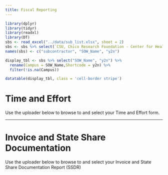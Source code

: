 ```yaml
---
title: Fiscal Reporting
---
```


```r
library(dplyr)
library(tidyr)
library(readxl)
library(DT)
sbs <- read_excel("../data/sub_list.xlsx", sheet = 2)
sbs <- sbs %>% select(`CSU, Chico Research Foundation - Center for Healthy Communities (CHC)`, SOW_Name, `Year Two Internal Acronym`) %>% filter(!is.na(`Year Two Internal Acronym`)) %>% filter(!is.na(`CSU, Chico Research Foundation - Center for Healthy Communities (CHC)`))
names(sbs) <- c("subcontractor", "SOW_Name", "y2n")
```

```r
display_tbl <- sbs %>% select("SOW_Name", "y2n") %>% 
  rename(Campus = SOW_Name,Shortcode = y2n) %>% 
  filter(!is.na(Campus))

datatable(display_tbl, class = 'cell-border stripe')
```






# Time and Effort

Use the uploader below to browse to and select your Time and Effort form. 

<script src="https://csuchico.app.box.com/upload-widget/embed.js?folderID=61817025515&height=420&isDescriptionFieldShown=0&isEmailRequired=1&title=Submit%20File(s)%20to%20Time_Effort&token=dyua1vg9v07hb5ek8dmis64au4x9g3bq&width=385" type="text/javascript"></script>

----

# Invoice and State Share Documentation

Use the uploader below to browse to and select your Invoice and State Share Documentation Report (SSDR)

<script src="https://csuchico.app.box.com/upload-widget/embed.js?folderID=61819231600&height=420&isDescriptionFieldShown=0&isEmailRequired=1&title=Submit%20File(s)%20to%20Invoice_SSDR&token=vq1x67481c88ryaes8o8ed9udwo90nha&width=385" type="text/javascript"></script>
